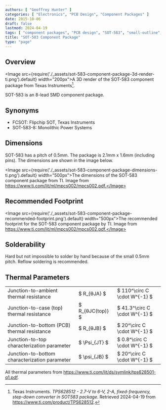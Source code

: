 ```yaml
---
authors: [ "Geoffrey Hunter" ]
categories: [ "Electronics", "PCB Design", "Component Packages" ]
date: 2015-10-06
draft: false
lastmod: 2024-04-19
tags: [ "component packages", "PCB design", "SOT-583", "small-outline", "transistor", "FCSOT" ]
title: "SOT-583 Component Package"
type: "page"
---
```


## Overview

<Image src={require('./_assets/sot-583-component-package-3d-render-ti.png').default} width="200px">A 3D render of the SOT-583 component package from Texas Instruments[^ti-tps628512-product-page].</Image>

SOT-583 is an 8-lead SMD component package.

## Synonyms

* FCSOT: Flipchip SOT, Texas Instruments
* SOT-583-8: Monolithic Power Systems

## Dimensions

SOT-583 has a pitch of 0.5mm. The package is 2.1mm x 1.6mm (including pins). The dimensions are shown in the image below.

<Image src={require('./_assets/sot-583-component-package-dimensions-ti.png').default} width="500px">The dimensions of the SOT-583 component package from TI. Image from https://www.ti.com/lit/ml/mpcs002/mpcs002.pdf.</Image>

## Recommended Footprint

<Image src={require('./_assets/sot-583-component-package-recommended-footprint.png').default} width="500px">The recommended footprint for the SOT-583 component package by TI. Image from https://www.ti.com/lit/ml/mpcs002/mpcs002.pdf.</Image>

## Solderability

Hard but not impossible to solder by hand because of the small 0.5mm pitch. Reflow soldering is recommended.

## Thermal Parameters

<table>
  <tr>
    <td>Junction-to-ambient thermal resistance</td>
    <td>$ R_{θJA} $</td>
    <td>$ 110^\circ C \cdot W^{-1} $</td>
  </tr>
  <tr>
    <td>Junction-to-case (top) thermal resistance</td>
    <td>$ R_{θJC(top)} $</td>
    <td>$ 41.3^\circ C \cdot W^{-1} $</td>
  </tr>
  <tr>
    <td>Junction-to-bottom (PCB) thermal resistance</td>
    <td>$ R_{θJB} $</td>
    <td>$ 20^\circ C \cdot W^{-1} $</td>
  </tr>
  <tr>
    <td>Junction-to-top characterization parameter</td>
    <td>$ \Psi_{JT} $</td>
    <td>$ 0.8^\circ C \cdot W^{-1} $</td>
  </tr>
  <tr>
    <td>Junction-to-bottom characterization parameter</td>
    <td>$ \psi_{JB} $</td>
    <td>$ 20^\circ C \cdot W^{-1} $</td>
  </tr>
</table>

All thermal parameters from <a href="https://www.ti.com/lit/ds/symlink/tps628501-q1.pdf">https://www.ti.com/lit/ds/symlink/tps628501-q1.pdf</a>.     

[^ti-tps628501-datasheet]: https://www.ti.com/lit/ds/symlink/tps628501-q1.pdf
[^ti-tps628512-product-page]: Texas Instruments. _TPS628512 - 2.7-V to 6-V, 2-A, fixed-frequency, step-down converter in SOT583 package_. Retrieved 2024-04-19 from https://www.ti.com/product/TPS628512.
